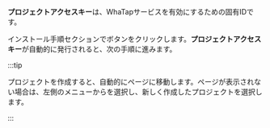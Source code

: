 **プロジェクトアクセスキー**は、WhaTapサービスを有効にするための固有IDです。

インストール手順セクションで<Cmdname sid="issue_project_access_key" className="uitext" />ボタンをクリックします。**プロジェクトアクセスキー**が自動的に発行されると、次の手順に進みます。

:::tip

プロジェクトを作成すると、自動的に<Cmdname sid="agent_installation" className="uitext" />ページに移動します。<Cmdname sid="agent_installation" className="uitext" />ページが表示されない場合は、左側のメニューから<Cmdname sid="all_projects" className="uitext" />を選択し、新しく作成したプロジェクトを選択します。

:::
